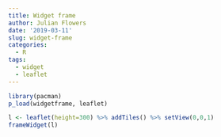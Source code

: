 ```yaml
---
title: Widget frame
author: Julian Flowers
date: '2019-03-11'
slug: widget-frame
categories:
  - R
tags:
  - widget
  - leaflet
---
```

```r
library(pacman)
p_load(widgetframe, leaflet)
```

```r
l <- leaflet(height=300) %>% addTiles() %>% setView(0,0,1)
frameWidget(l)
```


